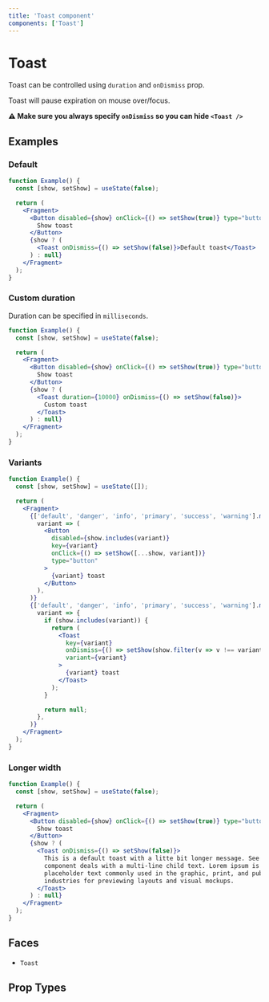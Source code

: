 ```yaml
---
title: 'Toast component'
components: ['Toast']
---
```


# Toast

Toast can be controlled using `duration` and `onDismiss` prop.

Toast will pause expiration on mouse over/focus.

**⚠️ Make sure you always specify `onDismiss` so you can hide `<Toast />`**

## Examples

### Default

```jsx live=true
function Example() {
  const [show, setShow] = useState(false);

  return (
    <Fragment>
      <Button disabled={show} onClick={() => setShow(true)} type="button">
        Show toast
      </Button>
      {show ? (
        <Toast onDismiss={() => setShow(false)}>Default toast</Toast>
      ) : null}
    </Fragment>
  );
}
```

### Custom duration

Duration can be specified in `milliseconds`.

```jsx live=true
function Example() {
  const [show, setShow] = useState(false);

  return (
    <Fragment>
      <Button disabled={show} onClick={() => setShow(true)} type="button">
        Show toast
      </Button>
      {show ? (
        <Toast duration={10000} onDismiss={() => setShow(false)}>
          Custom toast
        </Toast>
      ) : null}
    </Fragment>
  );
}
```

### Variants

```jsx live=true
function Example() {
  const [show, setShow] = useState([]);

  return (
    <Fragment>
      {['default', 'danger', 'info', 'primary', 'success', 'warning'].map(
        variant => (
          <Button
            disabled={show.includes(variant)}
            key={variant}
            onClick={() => setShow([...show, variant])}
            type="button"
          >
            {variant} toast
          </Button>
        ),
      )}
      {['default', 'danger', 'info', 'primary', 'success', 'warning'].map(
        variant => {
          if (show.includes(variant)) {
            return (
              <Toast
                key={variant}
                onDismiss={() => setShow(show.filter(v => v !== variant))}
                variant={variant}
              >
                {variant} toast
              </Toast>
            );
          }

          return null;
        },
      )}
    </Fragment>
  );
}
```

### Longer width

```jsx live=true
function Example() {
  const [show, setShow] = useState(false);

  return (
    <Fragment>
      <Button disabled={show} onClick={() => setShow(true)} type="button">
        Show toast
      </Button>
      {show ? (
        <Toast onDismiss={() => setShow(false)}>
          This is a default toast with a litte bit longer message. See how this
          component deals with a multi-line child text. Lorem ipsum is
          placeholder text commonly used in the graphic, print, and publishing
          industries for previewing layouts and visual mockups.
        </Toast>
      ) : null}
    </Fragment>
  );
}
```

## Faces

- `Toast`

## Prop Types

<PropTypes component="Toast" />
